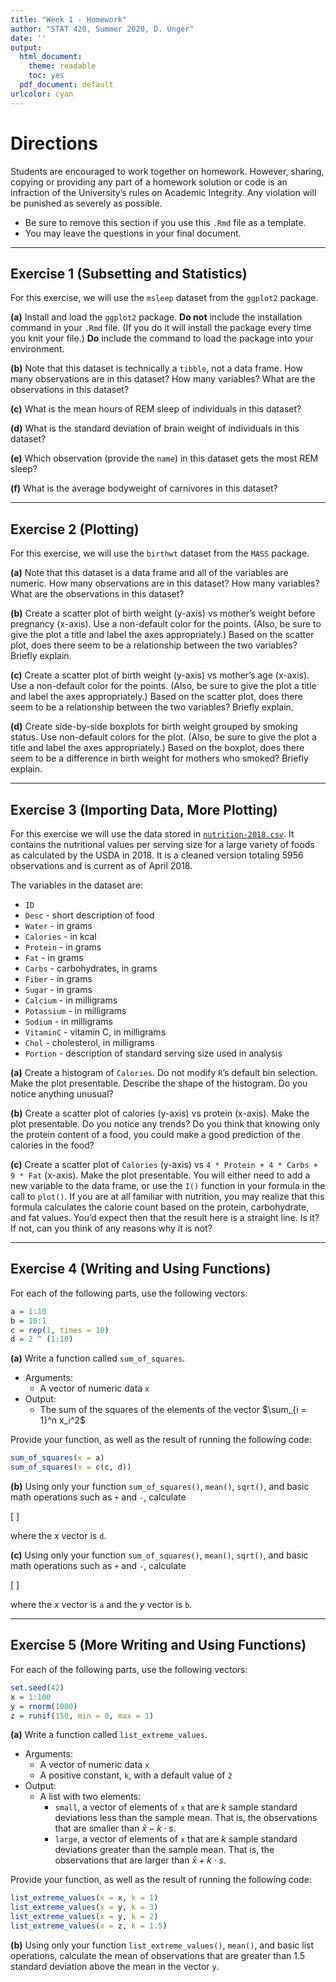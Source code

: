 ```yaml
---
title: "Week 1 - Homework"
author: "STAT 420, Summer 2020, D. Unger"
date: ''
output:
  html_document: 
    theme: readable
    toc: yes  
  pdf_document: default
urlcolor: cyan
---
```



# Directions

Students are encouraged to work together on homework. However, sharing, copying or providing any part of a homework solution or code is an infraction of the University's rules on Academic Integrity. Any violation will be punished as severely as possible.

- Be sure to remove this section if you use this `.Rmd` file as a template.
- You may leave the questions in your final document.

***

## Exercise 1 (Subsetting and Statistics)

For this exercise, we will use the `msleep` dataset from the `ggplot2` package.

**(a)** Install and load the `ggplot2` package. **Do not** include the installation command in your `.Rmd` file. (If you do it will install the package every time you knit your file.) **Do** include the command to load the package into your environment.

**(b)** Note that this dataset is technically a `tibble`, not a data frame. How many observations are in this dataset? How many variables? What are the observations in this dataset?

**(c)** What is the mean hours of REM sleep of individuals in this dataset?

**(d)** What is the standard deviation of brain weight of individuals in this dataset?

**(e)** Which observation (provide the `name`) in this dataset gets the most REM sleep?

**(f)** What is the average bodyweight of carnivores in this dataset?

***

## Exercise 2 (Plotting)

For this exercise, we will use the `birthwt` dataset from the `MASS` package.

**(a)** Note that this dataset is a data frame and all of the variables are numeric. How many observations are in this dataset? How many variables? What are the observations in this dataset?

**(b)** Create a scatter plot of birth weight (y-axis) vs mother's weight before pregnancy (x-axis). Use a non-default color for the points. (Also, be sure to give the plot a title and label the axes appropriately.) Based on the scatter plot, does there seem to be a relationship between the two variables? Briefly explain.

**(c)** Create a scatter plot of birth weight (y-axis) vs mother's age (x-axis). Use a non-default color for the points. (Also, be sure to give the plot a title and label the axes appropriately.) Based on the scatter plot, does there seem to be a relationship between the two variables? Briefly explain.


**(d)** Create side-by-side boxplots for birth weight grouped by smoking status. Use non-default colors for the plot. (Also, be sure to give the plot a title and label the axes appropriately.) Based on the boxplot, does there seem to be a difference in birth weight for mothers who smoked? Briefly explain.

***

## Exercise 3 (Importing Data, More Plotting)

For this exercise we will use the data stored in [`nutrition-2018.csv`](nutrition-2018.csv). It contains the nutritional values per serving size for a large variety of foods as calculated by the USDA in 2018. It is a cleaned version totaling 5956 observations and is current as of April 2018.

The variables in the dataset are:

- `ID` 
- `Desc` - short description of food
- `Water` - in grams
- `Calories` - in kcal
- `Protein` - in grams
- `Fat` - in grams
- `Carbs` - carbohydrates, in grams
- `Fiber` - in grams
- `Sugar` - in grams
- `Calcium` - in milligrams
- `Potassium` - in milligrams
- `Sodium` - in milligrams
- `VitaminC` - vitamin C, in milligrams
- `Chol` - cholesterol, in milligrams
- `Portion` - description of standard serving size used in analysis

**(a)** Create a histogram of `Calories`. Do not modify `R`'s default bin selection. Make the plot presentable. Describe the shape of the histogram. Do you notice anything unusual?

**(b)** Create a scatter plot of calories (y-axis) vs protein (x-axis). Make the plot presentable. Do you notice any trends? Do you think that knowing only the protein content of a food, you could make a good prediction of the calories in the food?

**(c)** Create a scatter plot of `Calories` (y-axis) vs `4 * Protein + 4 * Carbs + 9 * Fat` (x-axis). Make the plot presentable. You will either need to add a new variable to the data frame, or use the `I()` function in your formula in the call to `plot()`. If you are at all familiar with nutrition, you may realize that this formula calculates the calorie count based on the protein, carbohydrate, and fat values. You'd expect then that the result here is a straight line. Is it? If not, can you think of any reasons why it is not?

***

## Exercise 4 (Writing and Using Functions)

For each of the following parts, use the following vectors:

```r
a = 1:10
b = 10:1
c = rep(1, times = 10)
d = 2 ^ (1:10)
```

**(a)** Write a function called `sum_of_squares`.

- Arguments:
    - A vector of numeric data `x`
- Output:
    - The sum of the squares of the elements of the vector $\sum_{i = 1}^n x_i^2$
    
Provide your function, as well as the result of running the following code:

```r
sum_of_squares(x = a)
sum_of_squares(x = c(c, d))
```

**(b)** Using only your function `sum_of_squares()`, `mean()`, `sqrt()`, and basic math operations such as `+` and `-`, calculate

\[
\sqrt{\frac{1}{n}\sum_{i = 1}^n (x_i - 0)^{2}}
\]

where the $x$ vector is `d`.

**(c)** Using only your function `sum_of_squares()`, `mean()`, `sqrt()`, and basic math operations such as `+` and `-`, calculate

\[
\sqrt{\frac{1}{n}\sum_{i = 1}^n (x_i - y_i)^{2}}
\]

where the $x$ vector is `a` and the $y$ vector is `b`.

***

## Exercise 5 (More Writing and Using Functions)

For each of the following parts, use the following vectors:

```r
set.seed(42)
x = 1:100
y = rnorm(1000)
z = runif(150, min = 0, max = 1)
```

**(a)** Write a function called `list_extreme_values`.

- Arguments:
    - A vector of numeric data `x`
    - A positive constant, `k`, with a default value of `2`
- Output:
    - A list with two elements:
        - `small`, a vector of elements of `x` that are $k$ sample standard deviations less than the sample mean. That is, the observations that are smaller than $\bar{x} - k \cdot s$.
        - `large`, a vector of elements of `x` that are $k$ sample standard deviations greater than the sample mean. That is, the observations that are larger than $\bar{x} + k \cdot s$.

Provide your function, as well as the result of running the following code:

```r
list_extreme_values(x = x, k = 1)
list_extreme_values(x = y, k = 3)
list_extreme_values(x = y, k = 2)
list_extreme_values(x = z, k = 1.5)
```

**(b)** Using only your function `list_extreme_values()`, `mean()`, and basic list operations, calculate the mean of observations that are greater than 1.5 standard deviation above the mean in the vector `y`.

